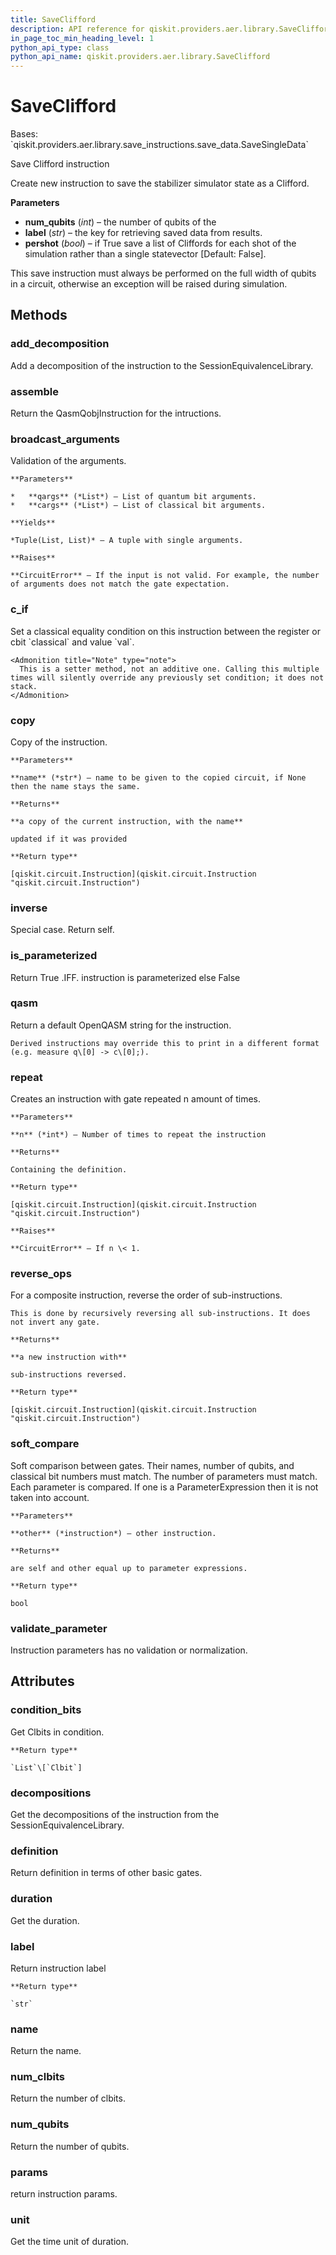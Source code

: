 ```yaml
---
title: SaveClifford
description: API reference for qiskit.providers.aer.library.SaveClifford
in_page_toc_min_heading_level: 1
python_api_type: class
python_api_name: qiskit.providers.aer.library.SaveClifford
---
```


# SaveClifford

<Class id="qiskit.providers.aer.library.SaveClifford" isDedicatedPage={true} github="https://github.com/qiskit/qiskit-aer/tree/stable/0.10/qiskit/providers/aer/library/save_instructions/save_clifford.py" signature="SaveClifford(num_qubits, label='clifford', pershot=False)" modifiers="class">
  Bases: `qiskit.providers.aer.library.save_instructions.save_data.SaveSingleData`

  Save Clifford instruction

  Create new instruction to save the stabilizer simulator state as a Clifford.

  **Parameters**

  *   **num\_qubits** (*int*) – the number of qubits of the
  *   **label** (*str*) – the key for retrieving saved data from results.
  *   **pershot** (*bool*) – if True save a list of Cliffords for each shot of the simulation rather than a single statevector \[Default: False].

  <Admonition title="Note" type="note">
    This save instruction must always be performed on the full width of qubits in a circuit, otherwise an exception will be raised during simulation.
  </Admonition>

  ## Methods

  ### add\_decomposition

  <Function id="qiskit.providers.aer.library.SaveClifford.add_decomposition" signature="SaveClifford.add_decomposition(decomposition)">
    Add a decomposition of the instruction to the SessionEquivalenceLibrary.
  </Function>

  ### assemble

  <Function id="qiskit.providers.aer.library.SaveClifford.assemble" signature="SaveClifford.assemble()">
    Return the QasmQobjInstruction for the intructions.
  </Function>

  ### broadcast\_arguments

  <Function id="qiskit.providers.aer.library.SaveClifford.broadcast_arguments" signature="SaveClifford.broadcast_arguments(qargs, cargs)">
    Validation of the arguments.

    **Parameters**

    *   **qargs** (*List*) – List of quantum bit arguments.
    *   **cargs** (*List*) – List of classical bit arguments.

    **Yields**

    *Tuple(List, List)* – A tuple with single arguments.

    **Raises**

    **CircuitError** – If the input is not valid. For example, the number of arguments does not match the gate expectation.
  </Function>

  ### c\_if

  <Function id="qiskit.providers.aer.library.SaveClifford.c_if" signature="SaveClifford.c_if(classical, val)">
    Set a classical equality condition on this instruction between the register or cbit `classical` and value `val`.

    <Admonition title="Note" type="note">
      This is a setter method, not an additive one. Calling this multiple times will silently override any previously set condition; it does not stack.
    </Admonition>
  </Function>

  ### copy

  <Function id="qiskit.providers.aer.library.SaveClifford.copy" signature="SaveClifford.copy(name=None)">
    Copy of the instruction.

    **Parameters**

    **name** (*str*) – name to be given to the copied circuit, if None then the name stays the same.

    **Returns**

    **a copy of the current instruction, with the name**

    updated if it was provided

    **Return type**

    [qiskit.circuit.Instruction](qiskit.circuit.Instruction "qiskit.circuit.Instruction")
  </Function>

  ### inverse

  <Function id="qiskit.providers.aer.library.SaveClifford.inverse" signature="SaveClifford.inverse()">
    Special case. Return self.
  </Function>

  ### is\_parameterized

  <Function id="qiskit.providers.aer.library.SaveClifford.is_parameterized" signature="SaveClifford.is_parameterized()">
    Return True .IFF. instruction is parameterized else False
  </Function>

  ### qasm

  <Function id="qiskit.providers.aer.library.SaveClifford.qasm" signature="SaveClifford.qasm()">
    Return a default OpenQASM string for the instruction.

    Derived instructions may override this to print in a different format (e.g. measure q\[0] -> c\[0];).
  </Function>

  ### repeat

  <Function id="qiskit.providers.aer.library.SaveClifford.repeat" signature="SaveClifford.repeat(n)">
    Creates an instruction with gate repeated n amount of times.

    **Parameters**

    **n** (*int*) – Number of times to repeat the instruction

    **Returns**

    Containing the definition.

    **Return type**

    [qiskit.circuit.Instruction](qiskit.circuit.Instruction "qiskit.circuit.Instruction")

    **Raises**

    **CircuitError** – If n \< 1.
  </Function>

  ### reverse\_ops

  <Function id="qiskit.providers.aer.library.SaveClifford.reverse_ops" signature="SaveClifford.reverse_ops()">
    For a composite instruction, reverse the order of sub-instructions.

    This is done by recursively reversing all sub-instructions. It does not invert any gate.

    **Returns**

    **a new instruction with**

    sub-instructions reversed.

    **Return type**

    [qiskit.circuit.Instruction](qiskit.circuit.Instruction "qiskit.circuit.Instruction")
  </Function>

  ### soft\_compare

  <Function id="qiskit.providers.aer.library.SaveClifford.soft_compare" signature="SaveClifford.soft_compare(other)">
    Soft comparison between gates. Their names, number of qubits, and classical bit numbers must match. The number of parameters must match. Each parameter is compared. If one is a ParameterExpression then it is not taken into account.

    **Parameters**

    **other** (*instruction*) – other instruction.

    **Returns**

    are self and other equal up to parameter expressions.

    **Return type**

    bool
  </Function>

  ### validate\_parameter

  <Function id="qiskit.providers.aer.library.SaveClifford.validate_parameter" signature="SaveClifford.validate_parameter(parameter)">
    Instruction parameters has no validation or normalization.
  </Function>

  ## Attributes

  ### condition\_bits

  <Attribute id="qiskit.providers.aer.library.SaveClifford.condition_bits">
    Get Clbits in condition.

    **Return type**

    `List`\[`Clbit`]
  </Attribute>

  ### decompositions

  <Attribute id="qiskit.providers.aer.library.SaveClifford.decompositions">
    Get the decompositions of the instruction from the SessionEquivalenceLibrary.
  </Attribute>

  ### definition

  <Attribute id="qiskit.providers.aer.library.SaveClifford.definition">
    Return definition in terms of other basic gates.
  </Attribute>

  ### duration

  <Attribute id="qiskit.providers.aer.library.SaveClifford.duration">
    Get the duration.
  </Attribute>

  ### label

  <Attribute id="qiskit.providers.aer.library.SaveClifford.label">
    Return instruction label

    **Return type**

    `str`
  </Attribute>

  ### name

  <Attribute id="qiskit.providers.aer.library.SaveClifford.name">
    Return the name.
  </Attribute>

  ### num\_clbits

  <Attribute id="qiskit.providers.aer.library.SaveClifford.num_clbits">
    Return the number of clbits.
  </Attribute>

  ### num\_qubits

  <Attribute id="qiskit.providers.aer.library.SaveClifford.num_qubits">
    Return the number of qubits.
  </Attribute>

  ### params

  <Attribute id="qiskit.providers.aer.library.SaveClifford.params">
    return instruction params.
  </Attribute>

  ### unit

  <Attribute id="qiskit.providers.aer.library.SaveClifford.unit">
    Get the time unit of duration.
  </Attribute>
</Class>

